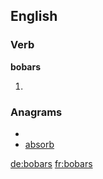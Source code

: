 
==English==

===Verb===
'''bobars'''

# {{third-person singular of|[[bobar]]}}

===Anagrams===
* {{alphagram|abbors}}
* [[absorb#English|absorb]]

[[de:bobars]]
[[fr:bobars]]